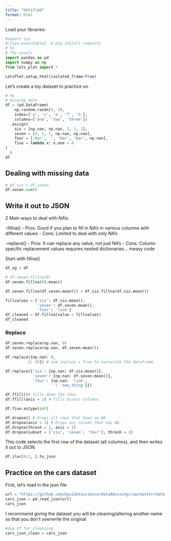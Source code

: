 ```yaml
---
title: "Untitled"
format: html
---
```


Load your libraries:

```python
#import sys
#!{sys.executable} -m pip install requests
# %%
# The usuals
import pandas as pd
import numpy as np
from lets_plot import *

LetsPlot.setup_html(isolated_frame=True)
```

Let's create a toy dataset to practice on

```python
# %%
# missing data
df = (pd.DataFrame(
    np.random.randn(5, 3), 
    index=['a', 'c', 'e', 'f', 'h'],
    columns=['one', 'two', 'three'])
  .assign(
    six = [np.nan, np.nan, 2, 2, 1],
    seven = [4, 5, 5, np.nan, np.nan],
    four = ['bar', '', 'bar', 'bar', np.nan], 
    five = lambda x: x.one > 0
)
  )
df
```



## Dealing with missing data
```python
# df.six + df.seven
df.seven.sum()
```

## Write it out to JSON

2 Main ways to deal with NA's:

-fillna()
  - Pros: Good if you plan to fill in NA's in various columns with different values
  - Cons: Limited to deal with only NA's

-replace()
  - Pros: It can replace any value, not just NA's
  - Cons: Column specific replacement values requires nested dictionaries... messy code

Start with fillna()
```python
df_og = df

# df.seven.fillna(0)
df.seven.fillna(0).mean()

df.seven.fillna(df.seven.mean()) + df.six.fillna(df.six.mean())
``` 

```python
fillvalues = {'six': df.six.mean(),
              'seven': df.seven.mean(),
              'four': 'line'}
df_cleaned = df.fillna(value = fillvalues)
df_cleaned
```

### Replace

```python
df.seven.replace(np.nan, 0)
df.seven.replace(np.nan, df.seven.mean())

df.replace({np.nan: 0,
          2: 55}) # use inplace = True to overwrite the dataframe

df.replace({'six': {np.nan: df.six.mean()},
            'seven': {np.nan: df.seven.mean()},
            'four': {np.nan: 'line',
                    '': 'new_thing'}})
```

```python
df.ffill()# fills down the rows
df.ffill(axis = 1) # fills across columns
```

```python
df.five.astype(int)
```

```python
df.dropna() # Drops all rows that have an NA
df.dropna(axis = 1) # Drops any column that has NA
df.dropna(thresh = 2, axis = 1)
df.dropna(subset = ['six', 'seven', 'four'], thresh = 2)
```


This code selects the first row of the dataset (all columns), and then writes it out to JSON.

```python
df.iloc[0:1, ].to_json
```


## Practice on the cars dataset

First, let's read in the json file

```python
url = "https://github.com/byuidatascience/data4missing/raw/master/data-raw/mtcars_missing/mtcars_missing.json"
cars_json = pd.read_json(url)
cars_json
```

I recommend giving the dataset you will be cleaning/altering another name so that you don't overwrite the original

```python
#dup df for cleansing
cars_json_clean = cars_json

```